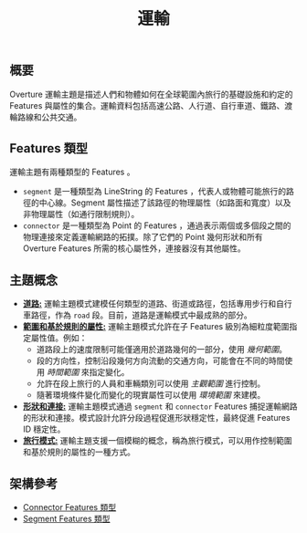 ﻿---
title: 運輸
---
## 概要
Overture 運輸主題是描述人們和物體如何在全球範圍內旅行的基礎設施和約定的 Features 與屬性的集合。運輸資料包括高速公路、人行道、自行車道、鐵路、渡輪路線和公共交通。

##  Features 類型
運輸主題有兩種類型的 Features 。
- `segment` 是一種類型為 LineString 的 Features ，代表人或物體可能旅行的路徑的中心線。Segment 屬性描述了該路徑的物理屬性（如路面和寬度）以及非物理屬性（如通行限制規則）。
- `connector` 是一種類型為 Point 的 Features ，通過表示兩個或多個段之間的物理連接來定義運輸網路的拓撲。除了它們的 Point 幾何形狀和所有 Overture  Features 所需的核心屬性外，連接器沒有其他屬性。

## 主題概念
- **[道路:](/schema/concepts/by-theme/transportation/roads)** 運輸主題模式建模任何類型的道路、街道或路徑，包括專用步行和自行車路徑，作為 `road` 段。目前，道路是運輸模式中最成熟的部分。
- **[範圍和基於規則的屬性:](/schema/concepts/scoping-rules)** 運輸主題模式允許在子 Features 級別為細粒度範圍指定屬性值。例如：
  - 道路段上的速度限制可能僅適用於道路幾何的一部分，使用 _幾何範圍_。
  - 段的方向性，控制沿段幾何方向流動的交通方向，可能會在不同的時間使用 _時間範圍_ 來指定變化。
  - 允許在段上旅行的人員和車輛類別可以使用 _主觀範圍_ 進行控制。
  - 隨著環境條件變化而變化的現實屬性可以使用 _環境範圍_ 來建模。
- **[形狀和連接:](/schema/concepts/by-theme/transportation/shape-connectivity)** 運輸主題模式通過 `segment` 和 `connector`  Features 捕捉運輸網路的形狀和連接。模式設計允許分段過程促進形狀穩定性，最終促進 Features  ID 穩定性。
- **[旅行模式:](/schema/concepts/by-theme/transportation/travel-modes)** 運輸主題支援一個模糊的概念，稱為旅行模式，可以用作控制範圍和基於規則的屬性的一種方式。

## 架構參考 
- [Connector  Features 類型](/schema/reference/transportation/connector)
- [Segment  Features 類型](/schema/reference/transportation/segment)